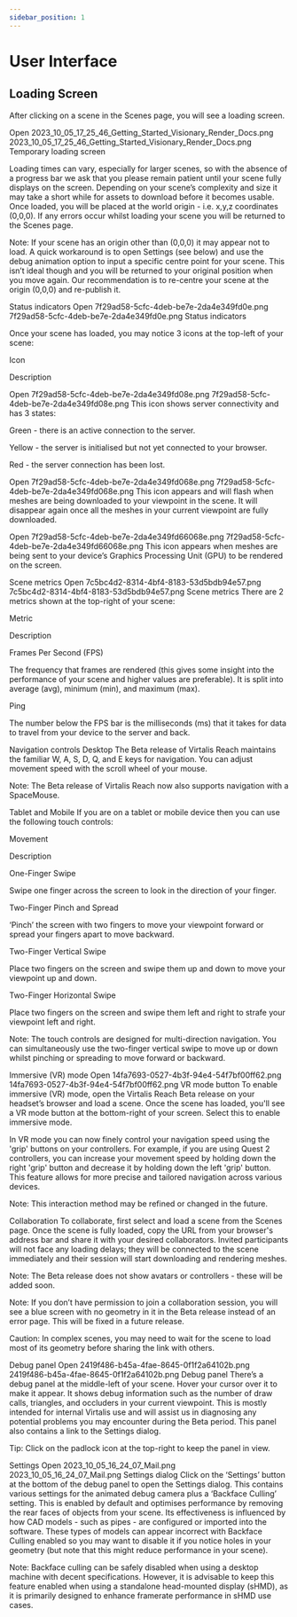 ```yaml
---
sidebar_position: 1
---
```


# User Interface

## Loading Screen

After clicking on a scene in the Scenes page, you will see a loading screen.

Open 2023_10_05_17_25_46_Getting_Started_Visionary_Render_Docs.png
2023_10_05_17_25_46_Getting_Started_Visionary_Render_Docs.png
Temporary loading screen

Loading times can vary, especially for larger scenes, so with the absence of a progress bar we ask that you please remain patient until your scene fully displays on the screen. Depending on your scene’s complexity and size it may take a short while for assets to download before it becomes usable. Once loaded, you will be placed at the world origin - i.e. x,y,z coordinates (0,0,0). If any errors occur whilst loading your scene you will be returned to the Scenes page.

Note: If your scene has an origin other than (0,0,0) it may appear not to load. A quick workaround is to open Settings (see below) and use the debug animation option to input a specific centre point for your scene. This isn’t ideal though and you will be returned to your original position when you move again. Our recommendation is to re-centre your scene at the origin (0,0,0) and re-publish it.

Status indicators
Open 7f29ad58-5cfc-4deb-be7e-2da4e349fd0e.png
7f29ad58-5cfc-4deb-be7e-2da4e349fd0e.png
Status indicators

Once your scene has loaded, you may notice 3 icons at the top-left of your scene:

Icon

Description

Open 7f29ad58-5cfc-4deb-be7e-2da4e349fd08e.png
7f29ad58-5cfc-4deb-be7e-2da4e349fd08e.png
This icon shows server connectivity and has 3 states:

Green - there is an active connection to the server.

Yellow - the server is initialised but not yet connected to your browser.

Red - the server connection has been lost.

Open 7f29ad58-5cfc-4deb-be7e-2da4e349fd068e.png
7f29ad58-5cfc-4deb-be7e-2da4e349fd068e.png
This icon appears and will flash when meshes are being downloaded to your viewpoint in the scene. It will disappear again once all the meshes in your current viewpoint are fully downloaded.

Open 7f29ad58-5cfc-4deb-be7e-2da4e349fd66068e.png
7f29ad58-5cfc-4deb-be7e-2da4e349fd66068e.png
This icon appears when meshes are being sent to your device’s Graphics Processing Unit (GPU) to be rendered on the screen.

Scene metrics
Open 7c5bc4d2-8314-4bf4-8183-53d5bdb94e57.png
7c5bc4d2-8314-4bf4-8183-53d5bdb94e57.png
Scene metrics
There are 2 metrics shown at the top-right of your scene:

Metric

Description

Frames Per Second (FPS)

The frequency that frames are rendered (this gives some insight into the performance of your scene and higher values are preferable). It is split into average (avg), minimum (min), and maximum (max).

Ping

The number below the FPS bar is the milliseconds (ms) that it takes for data to travel from your device to the server and back.

Navigation controls
Desktop
The Beta release of Virtalis Reach maintains the familiar W, A, S, D, Q, and E keys for navigation. You can adjust movement speed with the scroll wheel of your mouse.

Note: The Beta release of Virtalis Reach now also supports navigation with a SpaceMouse.

Tablet and Mobile
If you are on a tablet or mobile device then you can use the following touch controls:

Movement

Description

One-Finger Swipe

Swipe one finger across the screen to look in the direction of your finger. 

Two-Finger Pinch and Spread

‘Pinch’ the screen with two fingers to move your viewpoint forward or spread your fingers apart to move backward.

Two-Finger Vertical Swipe

Place two fingers on the screen and swipe them up and down to move your viewpoint up and down.

Two-Finger Horizontal Swipe

Place two fingers on the screen and swipe them left and right to strafe your viewpoint left and right. 

Note: The touch controls are designed for multi-direction navigation. You can simultaneously use the two-finger vertical swipe to move up or down whilst pinching or spreading to move forward or backward.

Immersive (VR) mode
Open 14fa7693-0527-4b3f-94e4-54f7bf00ff62.png
14fa7693-0527-4b3f-94e4-54f7bf00ff62.png
VR mode button
To enable immersive (VR) mode, open the Virtalis Reach Beta release on your headset’s browser and load a scene. Once the scene has loaded, you'll see a VR mode button at the bottom-right of your screen. Select this to enable immersive mode.

In VR mode you can now finely control your navigation speed using the 'grip' buttons on your controllers. For example, if you are using Quest 2 controllers, you can increase your movement speed by holding down the right 'grip' button and decrease it by holding down the left 'grip' button. This feature allows for more precise and tailored navigation across various devices. 

Note: This interaction method may be refined or changed in the future.

Collaboration
To collaborate, first select and load a scene from the Scenes page. Once the scene is fully loaded, copy the URL from your browser's address bar and share it with your desired collaborators. Invited participants will not face any loading delays; they will be connected to the scene immediately and their session will start downloading and rendering meshes.

Note: The Beta release does not show avatars or controllers - these will be added soon.

Note: If you don’t have permission to join a collaboration session, you will see a blue screen with no geometry in it in the Beta release instead of an error page. This will be fixed in a future release.

Caution: In complex scenes, you may need to wait for the scene to load most of its geometry before sharing the link with others.

Debug panel
Open 2419f486-b45a-4fae-8645-0f1f2a64102b.png
2419f486-b45a-4fae-8645-0f1f2a64102b.png
Debug panel
There’s a debug panel at the middle-left of your scene. Hover your cursor over it to make it appear. It shows debug information such as the number of draw calls, triangles, and occluders in your current viewpoint. This is mostly intended for internal Virtalis use and will assist us in diagnosing any potential problems you may encounter during the Beta period. This panel also contains a link to the Settings dialog.

Tip: Click on the padlock icon at the top-right to keep the panel in view.

Settings
Open 2023_10_05_16_24_07_Mail.png
2023_10_05_16_24_07_Mail.png
Settings dialog
Click on the ‘Settings’ button at the bottom of the debug panel to open the Settings dialog. This contains various settings for the animated debug camera plus a ‘Backface Culling’ setting. This is enabled by default and optimises performance by removing the rear faces of objects from your scene. Its effectiveness is influenced by how CAD models - such as pipes - are configured or imported into the software. These types of models can appear incorrect with Backface Culling enabled so you may want to disable it if you notice holes in your geometry (but note that this might reduce performance in your scene). 

Note: Backface culling can be safely disabled when using a desktop machine with decent specifications. However, it is advisable to keep this feature enabled when using a standalone head-mounted display (sHMD), as it is primarily designed to enhance framerate performance in sHMD use cases.